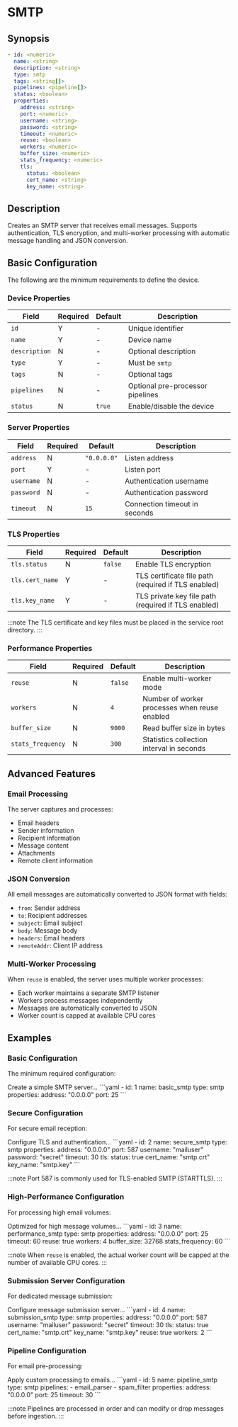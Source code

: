 # SMTP

## Synopsis

```yaml
- id: <numeric>
  name: <string>
  description: <string>
  type: smtp
  tags: <string[]>
  pipelines: <pipeline[]>
  status: <boolean>
  properties:
    address: <string>
    port: <numeric>
    username: <string>
    password: <string>
    timeout: <numeric>
    reuse: <boolean>
    workers: <numeric>
    buffer_size: <numeric>
    stats_frequency: <numeric>
    tls:
      status: <boolean>
      cert_name: <string>
      key_name: <string>
```

## Description

Creates an SMTP server that receives email messages. Supports authentication, TLS encryption, and multi-worker processing with automatic message handling and JSON conversion.

## Basic Configuration

The following are the minimum requirements to define the device.

### Device Properties

|Field|Required|Default|Description|
|---|---|---|---|
|`id`|Y|-|Unique identifier|
|`name`|Y|-|Device name|
|`description`|N|-|Optional description|
|`type`|Y|-|Must be `smtp`|
|`tags`|N|-|Optional tags|
|`pipelines`|N|-|Optional pre-processor pipelines|
|`status`|N|`true`|Enable/disable the device|

### Server Properties

|Field|Required|Default|Description|
|---|---|---|---|
|`address`|N|`"0.0.0.0"`|Listen address|
|`port`|Y|-|Listen port|
|`username`|N|-|Authentication username|
|`password`|N|-|Authentication password|
|`timeout`|N|`15`|Connection timeout in seconds|

### TLS Properties

|Field|Required|Default|Description|
|---|---|---|---|
|`tls.status`|N|`false`|Enable TLS encryption|
|`tls.cert_name`|Y|-|TLS certificate file path (required if TLS enabled)|
|`tls.key_name`|Y|-|TLS private key file path (required if TLS enabled)|

:::note
The TLS certificate and key files must be placed in the service root directory.
:::

### Performance Properties

|Field|Required|Default|Description|
|---|---|---|---|
|`reuse`|N|`false`|Enable multi-worker mode|
|`workers`|N|`4`|Number of worker processes when reuse enabled|
|`buffer_size`|N|`9000`|Read buffer size in bytes|
|`stats_frequency`|N|`300`|Statistics collection interval in seconds|

## Advanced Features

### Email Processing

The server captures and processes:
- Email headers
- Sender information
- Recipient information
- Message content
- Attachments
- Remote client information

### JSON Conversion

All email messages are automatically converted to JSON format with fields:
- `from`: Sender address
- `to`: Recipient addresses
- `subject`: Email subject
- `body`: Message body
- `headers`: Email headers
- `remoteAddr`: Client IP address

### Multi-Worker Processing

When `reuse` is enabled, the server uses multiple worker processes:
- Each worker maintains a separate SMTP listener
- Workers process messages independently
- Messages are automatically converted to JSON
- Worker count is capped at available CPU cores

## Examples

### Basic Configuration

The minimum required configuration:

<ExampleGrid>
  <CommentCol>
    Create a simple SMTP server...
  </CommentCol>
  <CodeCol>
    ```yaml
    - id: 1
      name: basic_smtp
      type: smtp
      properties:
        address: "0.0.0.0"
        port: 25
    ```
  </CodeCol>
</ExampleGrid>

### Secure Configuration

For secure email reception:

<ExampleGrid>
  <CommentCol>
    Configure TLS and authentication...
  </CommentCol>
  <CodeCol>
    ```yaml
    - id: 2
      name: secure_smtp
      type: smtp
      properties:
        address: "0.0.0.0"
        port: 587
        username: "mailuser"
        password: "secret"
        timeout: 30
        tls:
          status: true
          cert_name: "smtp.crt"
          key_name: "smtp.key"
    ```
  </CodeCol>
</ExampleGrid>

:::note
Port 587 is commonly used for TLS-enabled SMTP (STARTTLS).
:::

### High-Performance Configuration

For processing high email volumes:

<ExampleGrid>
  <CommentCol>
    Optimized for high message volumes...
  </CommentCol>
  <CodeCol>
    ```yaml
    - id: 3
      name: performance_smtp
      type: smtp
      properties:
        address: "0.0.0.0"
        port: 25
        timeout: 60
        reuse: true
        workers: 4
        buffer_size: 32768
        stats_frequency: 60
    ```
  </CodeCol>
</ExampleGrid>

:::note
When `reuse` is enabled, the actual worker count will be capped at the number of available CPU cores.
:::

### Submission Server Configuration

For dedicated message submission:

<ExampleGrid>
  <CommentCol>
    Configure message submission server...
  </CommentCol>
  <CodeCol>
    ```yaml
    - id: 4
      name: submission_smtp
      type: smtp
      properties:
        address: "0.0.0.0"
        port: 587
        username: "mailuser"
        password: "secret"
        timeout: 30
        tls:
          status: true
          cert_name: "smtp.crt"
          key_name: "smtp.key"
        reuse: true
        workers: 2
    ```
  </CodeCol>
</ExampleGrid>

### Pipeline Configuration

For email pre-processing:

<ExampleGrid>
  <CommentCol>
    Apply custom processing to emails...
  </CommentCol>
  <CodeCol>
    ```yaml
    - id: 5
      name: pipeline_smtp
      type: smtp
      pipelines:
        - email_parser
        - spam_filter
      properties:
        address: "0.0.0.0"
        port: 25
        timeout: 30
    ```
  </CodeCol>
</ExampleGrid>

:::note
Pipelines are processed in order and can modify or drop messages before ingestion.
:::